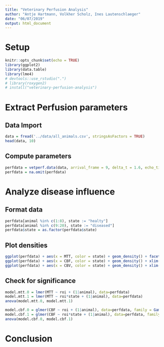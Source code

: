 ```yaml
---
title: "Veterinary Perfusion Analysis"
author: "Antje Hartmann, Volkher Scholz, Ines Lautenschlaeger"
date: "06/07/2019"
output: html_document
---
```


# Setup

```r
knitr::opts_chunk$set(echo = TRUE)
library(ggplot2)
library(data.table)
library(lme4)
# devtools::use_rstudio(".")
# library(roxygen2)
# install("veterinary-perfusion-analysis")
```

# Extract Perfusion parameters

## Data Import

```r
data = fread('../data/all_animals.csv', stringsAsFactors = TRUE)
head(data, 10)
```

## Compute parameters

```r
perfdata = vetperf.data(data, arrival_frame = 9, delta_t = 1.6, echo_time = 0.03, baseroi = "cs", iterations = 10)
perfdata = na.omit(perfdata)
```

# Analyze disease influence

## Format data

```r
perfdata[animal %in% c(1:8), state := "healty"]
perfdata[animal %in% c(9:20), state := "diseased"]
perfdata$state = as.factor(perfdata$state)
```

## Plot densities

```r
ggplot(perfdata) + aes(x = MTT, color = state) + geom_density() + facet_wrap(~roi)
ggplot(perfdata) + aes(x = CBF, color = state) + geom_density() + xlim(0,5.) + facet_wrap(~roi)
ggplot(perfdata) + aes(x = CBV, color = state) + geom_density() + xlim(0,5.) + facet_wrap(~roi)
```

## Check for significance

```r
model.mtt.0 = lmer(MTT ~ roi + (1|animal), data=perfdata)
model.mtt.1 = lmer(MTT ~ roi*state + (1|animal), data=perfdata)
anova(model.mtt.0, model.mtt.1)
```


```r
model.cbf.0 = glmer(CBF ~ roi + (1|animal), data=perfdata, family = Gamma(link = "log"))
model.cbf.1 = glmer(CBF ~ roi*state + (1|animal), data=perfdata, family = Gamma(link = "log"))
anova(model.cbf.0, model.cbf.1)
```

# Conclusion





